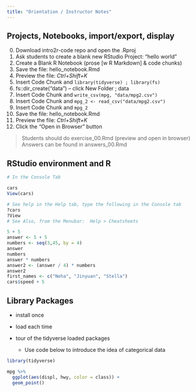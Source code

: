 ```yaml
---
title: "Orientation / Instructor Notes"
---
```


## Projects, Notebooks, import/export, display

0. Download intro2r-code repo and open the .Rproj
1. Ask students to create a blank new RStudio Project: "hello world"
1. Create a Blank R Notebook (prose [w R Markdown] & code chunks)
1. Save the file:  hello_notebook.Rmd
1. Preview the file:  *Ctrl+Shift+K* 
2. Insert Code Chunk and `library(tidyverse) ; library(fs)`
2. fs::dir_create("data")  -- click New Folder ; data
2. Insert Code Chunk and `write_csv(mpg, "data/mpg2.csv")`
2. Insert Code Chunk and `mpg_2 <- read_csv("data/mpg2.csv")`
2. Insert Code Chunk and `mpg_2`
3. Save the file:  hello_notebook.Rmd
3. Preview the file:  *Ctrl+Shift+K* 
3. Click the "Open in Browser" button

> Students should do exercise_00.Rmd (preview and open in browser)
> Answers can be found in answers_00.Rmd

## RStudio environment and R 


```r
# In the Console Tab

cars
View(cars)

# See help in the Help tab, type the following in the Console tab
?cars
?View
# See Also, from the Menubar:  Help > Cheatsheets

5 + 5
answer <- 5 + 5
numbers <- seq(3,45, by = 4)
answer
numbers
answer * numbers
answer2 <- (answer / 4) * numbers
answer2
first_names <- c("Neha", "Jinyuan", "Stella")
cars$speed + 5

```

## Library Packages

- install once
- load each time
- tour of the tidyverse loaded packages

    - Use code below to introduce the idea of categorical data

```r
library(tidyverse)

mpg %>% 
  ggplot(aes(displ, hwy, color = class)) +
  geom_point()
```

